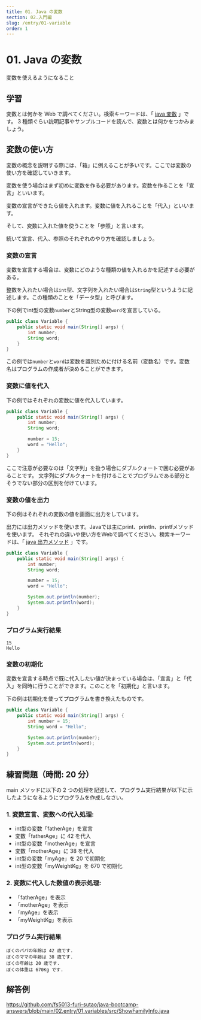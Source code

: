```yaml
---
title: 01. Java の変数
section: 02.入門編
slug: /entry/01-variable
order: 1
---
```


# 01. Java の変数

<p class="goal">変数を使えるようになること</p>

## 学習

変数とは何かを Web で調べてください。検索キーワードは、「 [java 変数](https://www.google.com/search?q=java+変数) 」です。
3 種類ぐらい説明記事やサンプルコードを読んで、変数とは何かをつかみましょう。

## 変数の使い方

変数の概念を説明する際には、「箱」に例えることが多いです。ここでは変数の使い方を確認していきます。

変数を使う場合はまず初めに変数を作る必要があります。変数を作ることを「宣言」といいます。

変数の宣言ができたら値を入れます。変数に値を入れることを「代入」といいます。

そして、変数に入れた値を使うことを「参照」と言います。

続いて宣言、代入、参照のそれぞれのやり方を確認しましょう。

### 変数の宣言

変数を宣言する場合は、変数にどのような種類の値を入れるかを記述する必要がある。

整数を入れたい場合は`int`型、文字列を入れたい場合は`String`型というように記述します。この種類のことを「データ型」と呼びます。

下の例でint型の変数`number`とString型の変数`word`を宣言している。

```java
public class Variable {
    public static void main(String[] args) {
        int number;
        String word;
    }
}
```

この例では`number`と`word`は変数を識別ために付ける名前（変数名）です。変数名はプログラムの作成者が決めることができます。

### 変数に値を代入

下の例ではそれぞれの変数に値を代入しています。

```java
public class Variable {
    public static void main(String[] args) {
        int number;
        String word;

        number = 15;
        word = "Hello";
    }
}
```
ここで注意が必要なのは「文字列」を扱う場合にダブルクォートで囲む必要があることです。
文字列にダブルクォートを付けることでプログラムである部分とそうでない部分の区別を付けています。

### 変数の値を出力

下の例はそれぞれの変数の値を画面に出力をしています。

出力には出力メソッドを使います。Javaでは主にprint、println、printfメソッドを使います。
それぞれの違いや使い方をWebで調べてください。検索キーワードは、「 [java 出力メソッド](https://www.google.com/search?q=java+出力メソッド) 」です。

```java
public class Variable {
    public static void main(String[] args) {
        int number;
        String word;

        number = 15;
        word = "Hello";

        System.out.println(number);
        System.out.println(word);
    }
}
```

### プログラム実行結果

```
15
Hello
```

### 変数の初期化

変数を宣言する時点で既に代入したい値が決まっている場合は、「宣言」と「代入」を同時に行うことができます。このことを「初期化」と言います。

下の例は初期化を使ってプログラムを書き換えたものです。

```java
public class Variable {
    public static void main(String[] args) {
        int number = 15;
        String word = "Hello";

        System.out.println(number);
        System.out.println(word);
    }
}
```

## 練習問題（時間: 20 分）

main メソッドに以下の 2 つの処理を記述して、プログラム実行結果が以下に示したようになるようにプログラムを作成しなさい。

### 1. 変数宣言、変数への代入処理:

- int型の変数「fatherAge」を宣言
- 変数「fatherAge」に 42 を代入
- int型の変数「motherAge」を宣言
- 変数「motherAge」に 38 を代入
- int型の変数「myAge」を 20 で初期化
- int型の変数「myWeightKg」を 670 で初期化

### 2. 変数に代入した数値の表示処理:

- 「fatherAge」を表示
- 「motherAge」を表示
- 「myAge」を表示
- 「myWeightKg」を表示

### プログラム実行結果

```
ぼくのパパの年齢は 42 歳です.
ぼくのママの年齢は 38 歳です.
ぼくの年齢は 20 歳です.
ぼくの体重は 670Kg です.
```

## 解答例

https://github.com/fs5013-furi-sutao/java-bootcamp-answers/blob/main/02.entry/01.variables/src/ShowFamilyInfo.java
